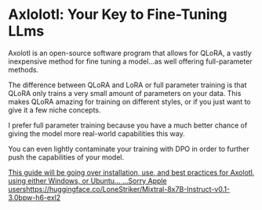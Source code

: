 # Axlolotl: Your Key to Fine-Tuning LLms

Axolotl is an open-source software program that allows for QLoRA, a vastly inexpensive method for fine tuning a model...as well offering full-parameter methods.

The difference between QLoRA and LoRA or full parameter training is that QLoRA only trains a very small amount of parameters on your data. This makes QLoRA amazing for training on different styles, or if you just want to give it a few niche concepts.

I prefer full parameter training because you have a much better chance of giving the model more real-world capabilities this way.

You can even lightly contaminate your training with DPO in order to further push the capabilities of your model.

[This guide will be going over installation, use, and best practices for Axolotl, using either Windows, or Ubuntu... ...Sorry Apple users](https://www.reddit.com/r/LocalLLaMA/comments/18pk6wm/how_to_qlora_fine_tune_using_axolotl_zero_to/)https://huggingface.co/LoneStriker/Mixtral-8x7B-Instruct-v0.1-3.0bpw-h6-exl2
